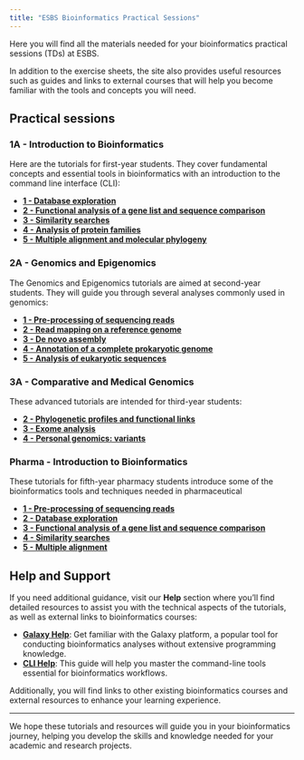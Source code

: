 ```yaml
---
title: "ESBS Bioinformatics Practical Sessions"
---
```


Here you will find all the materials needed for your bioinformatics practical sessions (TDs) at ESBS.

In addition to the exercise sheets, the site also provides useful resources such as guides and links to external courses that will help you become familiar with the tools and concepts you will need.


## Practical sessions

### 1A - Introduction to Bioinformatics
Here are the tutorials for first-year students. They cover fundamental concepts and essential tools in bioinformatics with an introduction to the command line interface (CLI):

- **[1 - Database exploration](tutorials-1A/tutorial1.qmd)**
- **[2 - Functional analysis of a gene list and sequence comparison](tutorials-1A/tutorial2.qmd)**
- **[3 - Similarity searches](tutorials-1A/tutorial3.qmd)**
- **[4 - Analysis of protein families](tutorials-1A/tutorial4.qmd)**
- **[5 - Multiple alignment and molecular phylogeny](tutorials-1A/tutorial5.qmd)**

### 2A - Genomics and Epigenomics
The Genomics and Epigenomics tutorials are aimed at second-year students. They will guide you through several analyses commonly used in genomics:

- **[1 - Pre-processing of sequencing reads](tutorials-2A/tutorial1.qmd)**
- **[2 - Read mapping on a reference genome](tutorials-2A/tutorial2.qmd)**
- **[3 - De novo assembly](tutorials-2A/tutorial3.qmd)**
- **[4 - Annotation of a complete prokaryotic genome](tutorials-2A/tutorial4.qmd)**
- **[5 - Analysis of eukaryotic sequences](tutorials-2A/tutorial5.qmd)**

### 3A - Comparative and Medical Genomics
These advanced tutorials are intended for third-year students:

- **[2 - Phylogenetic profiles and functional links](tutorials-3A/tutorial2.qmd)**
- **[3 - Exome analysis](tutorials-3A/tutorial3.qmd)**
- **[4 - Personal genomics: variants](tutorials-3A/tutorial4.qmd)**

### Pharma - Introduction to Bioinformatics
These tutorials for fifth-year pharmacy students introduce some of the bioinformatics tools and techniques needed in pharmaceutical

- **[1 - Pre-processing of sequencing reads](tutorials-pharma/tutorial1.qmd)**
- **[2 - Database exploration](tutorials-pharma/tutorial2.qmd)**
- **[3 - Functional analysis of a gene list and sequence comparison](tutorials-pharma/tutorial3.qmd)**
- **[4 - Similarity searches](tutorials-pharma/tutorial4.qmd)**
- **[5 - Multiple alignment](tutorials-pharma/tutorial5.qmd)**

## Help and Support

If you need additional guidance, visit our **Help** section where you’ll find detailed resources to assist you with the technical aspects of the tutorials, as well as external links to bioinformatics courses:

- **[Galaxy Help](help/galaxy-help.qmd)**: Get familiar with the Galaxy platform, a popular tool for conducting bioinformatics analyses without extensive programming knowledge.
- **[CLI Help](help/cli-help.qmd)**: This guide will help you master the command-line tools essential for bioinformatics workflows.

Additionally, you will find links to other existing bioinformatics courses and external resources to enhance your learning experience.

---

We hope these tutorials and resources will guide you in your bioinformatics journey, helping you develop the skills and knowledge needed for your academic and research projects.
